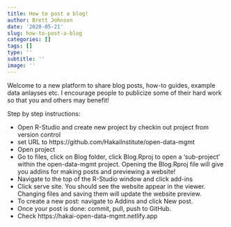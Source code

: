 ```yaml
---
title: How to post a blog!
author: Brett Johnson
date: '2020-05-21'
slug: how-to-post-a-blog
categories: []
tags: []
type: ''
subtitle: ''
image: ''
---
```


Welcome to a new platform to share blog posts, how-to guides, example data anlayses etc. I encourage people to publicize some of their hard work so that you and others may benefit!

Step by step instructions:

- Open R-Studio and create new project by checkin out project from version control
- set URL to https://github.com/HakaiInstitute/open-data-mgmt
- Open project
- Go to files, click on Blog folder, click Blog.Rproj to open a 
'sub-project' within the open-data-mgmt project. Opening the Blog.Rproj file will give you addins for making posts and previewing a website!
- Navigate to the top of the R-Studio window and click add-ins
- Click serve site. You should see the website appear in the viewer. Changing files and saving them will update the website preview.
- To create a new post: navigate to Addins and click New post.
- Once your post is done: commit, pull, push to GitHub.
- Check https://hakai-open-data-mgmt.netlify.app
